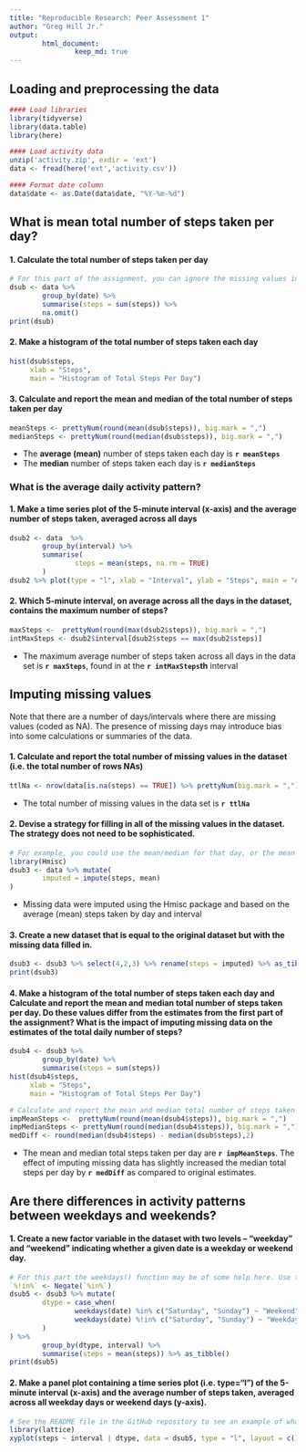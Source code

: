 ```yaml
---
title: "Reproducible Research: Peer Assessment 1"
author: "Greg Hill Jr."
output:
        html_document: 
                keep_md: true
---
```

## Loading and preprocessing the data
```r
#### Load libraries
library(tidyverse)
library(data.table)
library(here)

#### Load activity data
unzip('activity.zip', exdir = 'ext')
data <- fread(here('ext','activity.csv'))

#### Format date column
data$date <- as.Date(data$date, "%Y-%m-%d")
```

## What is mean total number of steps taken per day?
#### 1. Calculate the total number of steps taken per day
```r
# For this part of the assignment, you can ignore the missing values in the dataset.
dsub <- data %>%
        group_by(date) %>%
        summarise(steps = sum(steps)) %>%
        na.omit()
print(dsub)
```

#### 2. Make a histogram of the total number of steps taken each day
```r
hist(dsub$steps,
     xlab = "Steps",
     main = "Histogram of Total Steps Per Day")
```

#### 3. Calculate and report the mean and median of the total number of steps taken per day
```r
meanSteps <- prettyNum(round(mean(dsub$steps)), big.mark = ",")
medianSteps <- prettyNum(round(median(dsub$steps)), big.mark = ",")
```
* The **average (mean)** number of steps taken each day is **`r meanSteps`**
* The **median** number of steps taken each day is **`r medianSteps`**

### What is the average daily activity pattern?
#### 1. Make a time series plot of the 5-minute interval (x-axis) and the average number of steps taken, averaged across all days
```r
dsub2 <- data  %>%
        group_by(interval) %>%
        summarise(
                steps = mean(steps, na.rm = TRUE)
        )
dsub2 %>% plot(type = "l", xlab = "Interval", ylab = "Steps", main = "Average Daily Steps by 5-Minute Interval")
```

#### 2. Which 5-minute interval, on average across all the days in the dataset, contains the maximum number of steps?
```r
maxSteps <-  prettyNum(round(max(dsub2$steps)), big.mark = ",")
intMaxSteps <- dsub2$interval[dsub2$steps == max(dsub2$steps)]
```
* The maximum average number of steps taken across all days in the data set is **`r maxSteps`**, found in at the **`r intMaxSteps`th** interval

## Imputing missing values
Note that there are a number of days/intervals where there are missing values (coded as NA). The presence of missing days may introduce bias into some calculations or summaries of the data.

#### 1. Calculate and report the total number of missing values in the dataset (i.e. the total number of rows NAs)

```r
ttlNa <- nrow(data[is.na(steps) == TRUE]) %>% prettyNum(big.mark = ",")
```

* The total number of missing values in the data set is **`r ttlNa`**

#### 2. Devise a strategy for filling in all of the missing values in the dataset. The strategy does not need to be sophisticated.
```r
# For example, you could use the mean/median for that day, or the mean for that 5-minute interval, etc.
library(Hmisc)
dsub3 <- data %>% mutate(
        imputed = impute(steps, mean)
)
```
* Missing data were imputed using the Hmisc package and based on the average (mean) steps taken by day and interval

#### 3. Create a new dataset that is equal to the original dataset but with the missing data filled in.
```r
dsub3 <- dsub3 %>% select(4,2,3) %>% rename(steps = imputed) %>% as_tibble()
print(dsub3)
```

#### 4. Make a histogram of the total number of steps taken each day and Calculate and report the mean and median total number of steps taken per day. Do these values differ from the estimates from the first part of the assignment? What is the impact of imputing missing data on the estimates of the total daily number of steps?

```r
dsub4 <- dsub3 %>%
        group_by(date) %>%
        summarise(steps = sum(steps))
hist(dsub4$steps,
     xlab = "Steps",
     main = "Histogram of Total Steps Per Day")
```

```r
# Calculate and report the mean and median total number of steps taken per day. Do these values differ from the estimates from the first part of the assignment? What is the impact of imputing missing data on the estimates of the total daily number of steps?
impMeanSteps <-  prettyNum(round(mean(dsub4$steps)), big.mark = ",")
impMedianSteps <- prettyNum(round(median(dsub4$steps)), big.mark = ",")
medDiff <- round(median(dsub4$steps) - median(dsub$steps),2)
```
* The mean and median total steps taken per day are **`r impMeanSteps`**. The effect of imputing missing data has slightly increased the median total steps per day by **`r medDiff`** as compared to original estimates.

## Are there differences in activity patterns between weekdays and weekends?
#### 1. Create a new factor variable in the dataset with two levels – “weekday” and “weekend” indicating whether a given date is a weekday or weekend day.

```r
# For this part the weekdays() function may be of some help here. Use the dataset with the filled-in missing values for this part.
`%!in%` <- Negate(`%in%`)
dsub5 <- dsub3 %>% mutate(
        dtype = case_when(
                weekdays(date) %in% c("Saturday", "Sunday") ~ "Weekend",
                weekdays(date) %!in% c("Saturday", "Sunday") ~ "Weekday"
        )
) %>%
        group_by(dtype, interval) %>%
        summarise(steps = mean(steps)) %>% as_tibble()
print(dsub5)
```

#### 2. Make a panel plot containing a time series plot (i.e. type="l") of the 5-minute interval (x-axis) and the average number of steps taken, averaged across all weekday days or weekend days (y-axis).

```r
# See the README file in the GitHub repository to see an example of what this plot should look like using simulated data.
library(lattice)
xyplot(steps ~ interval | dtype, data = dsub5, type = "l", layout = c(1, 2), xlab = "Interval", ylab = "Steps")
```
